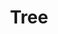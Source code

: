 ---
type: component
title: Tree
category: Components
description: A tree component for displaying hierarchical data.
status: todo
---